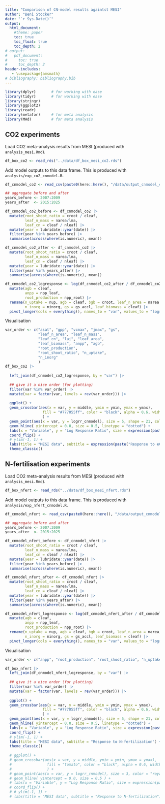 ```yaml
---
title: "Comparison of CN-model results againtst MESI"
author: "Beni Stocker"
date: "`r Sys.Date()`"
output:
  html_document:
    #theme: paper
    toc: true
    toc_float: true
    toc_depth: 2
# output:
#   pdf_document:
#     toc: true
#     toc_depth: 2
header-includes:
   - \usepackage{amsmath}
# bibliography: bibliography.bib
---
```


```r
library(dplyr)       # for working with ease
library(tidyr)       # for working with ease
library(stringr)
library(ggplot2)
library(readr)
library(metafor)     # for meta analysis
library(MAd)         # for meta analysis
```

## CO2 experiments

Load CO2 meta-analysis results from MESI (produced with `analysis_mesi.Rmd`). 
```r
df_box_co2 <- read_rds("../data/df_box_mesi_co2.rds")
```

Add model outputs to this data frame. This is produced with `analysis/exp_co2_cnmodel.R`.
```r
df_cnmodel_co2 <- read_csv(paste0(here::here(), "/data/output_cnmodel_co2.csv"))

## aggregate before and after
years_before <- 2007:2009
years_after  <- 2015:2025

df_cnmodel_co2_before <- df_cnmodel_co2 |> 
  mutate(root_shoot_ratio = croot / cleaf,
         leaf_n_mass = narea/lma,
         leaf_cn = cleaf / nleaf) |> 
  mutate(year = lubridate::year(date)) |> 
  filter(year %in% years_before) |> 
  summarise(across(where(is.numeric), mean))

df_cnmodel_co2_after <- df_cnmodel_co2 |> 
  mutate(root_shoot_ratio = croot / cleaf,
         leaf_n_mass = narea/lma,
         leaf_cn = cleaf / nleaf) |> 
  mutate(year = lubridate::year(date)) |> 
  filter(year %in% years_after) |> 
  summarise(across(where(is.numeric), mean))

df_cnmodel_co2_logresponse <- log(df_cnmodel_co2_after / df_cnmodel_co2_before) |> 
  mutate(agb = cleaf,
         anpp = npp_leaf,
         root_production = npp_root) |> 
  rename(n_uptake = nup, agb = cleaf, bgb = croot, leaf_n_area = narea, 
         n_inorg = ninorg, gs = gs_accl, leaf_biomass = cleaf) |> 
  pivot_longer(cols = everything(), names_to = "var", values_to = "logrr_cnmodel")
```

Visualisation
```r
var_order <- c("asat", "gpp", "vcmax", "jmax", "gs", 
               "leaf_n_area", "leaf_n_mass", 
               "leaf_cn", "lai", "leaf_area", 
               "leaf_biomass", "anpp", "agb", 
               "root_production",
               "root_shoot_ratio", "n_uptake", 
               "n_inorg" 
               )
df_box_co2 |> 
  
  left_join(df_cnmodel_co2_logresponse, by = "var") |> 
  
  ## give it a nice order (for plotting)
  filter(var %in% var_order) |> 
  mutate(var = factor(var, levels = rev(var_order))) |>
  
  ggplot() +
  geom_crossbar(aes(x = var, y = middle, ymin = ymin, ymax = ymax), 
                 fill = "#777055ff", color = "black", alpha = 0.6, width = 0.5 
                 ) +
  geom_point(aes(x = var, y = logrr_cnmodel), size = 5, shape = 21, color = "black", fill = "#29a274ff" ) +
  geom_hline( yintercept = 0.0, size = 0.5, linetype = "dotted") +
  labs(x = "Variable", y = "Log Response Ratio", size = expression(paste("Error"^{-1}))) +
  coord_flip() +
  # ylim(-1, 1) +
  labs(title = "MESI data", subtitle = expression(paste("Response to eCO"[2]))) +
  theme_classic()
```

## N-fertilisation experiments

Load CO2 meta-analysis results from MESI (produced with `analysis_mesi.Rmd`). 
```r
df_box_nfert <- read_rds("../data/df_box_mesi_nfert.rds")
```

Add model outputs to this data frame. This is produced with `analysis/exp_nfert_cnmodel.R`.
```r
df_cnmodel_nfert <- read_csv(paste0(here::here(), "/data/output_cnmodel_nfert.csv"))

## aggregate before and after
years_before <- 2007:2009
years_after  <- 2015:2025

df_cnmodel_nfert_before <- df_cnmodel_nfert |> 
  mutate(root_shoot_ratio = croot / cleaf,
         leaf_n_mass = narea/lma,
         leaf_cn = cleaf / nleaf) |> 
  mutate(year = lubridate::year(date)) |> 
  filter(year %in% years_before) |> 
  summarise(across(where(is.numeric), mean))

df_cnmodel_nfert_after <- df_cnmodel_nfert |> 
  mutate(root_shoot_ratio = croot / cleaf,
         leaf_n_mass = narea/lma,
         leaf_cn = cleaf / nleaf) |> 
  mutate(year = lubridate::year(date)) |> 
  filter(year %in% years_after) |> 
  summarise(across(where(is.numeric), mean))

df_cnmodel_nfert_logresponse <- log(df_cnmodel_nfert_after / df_cnmodel_nfert_before) |> 
  mutate(agb = cleaf,
         anpp = npp_leaf,
         root_production = npp_root) |> 
  rename(n_uptake = nup, agb = cleaf, bgb = croot, leaf_n_area = narea, 
         n_inorg = ninorg, gs = gs_accl, leaf_biomass = cleaf) |> 
  pivot_longer(cols = everything(), names_to = "var", values_to = "logrr_cnmodel")
```


Visualisation
```r
var_order <- c("anpp", "root_production", "root_shoot_ratio", "n_uptake", "n_inorg")

df_box_nfert |> 
  left_join(df_cnmodel_nfert_logresponse, by = "var") |> 
  
  ## give it a nice order (for plotting)
  filter(var %in% var_order) |> 
  mutate(var = factor(var, levels = rev(var_order))) |>  
  
  ggplot() +
  geom_crossbar(aes(x = var, y = middle, ymin = ymin, ymax = ymax), 
                 fill = "#777055ff", color = "black", alpha = 0.6, width = 0.5 
                 ) +
  geom_point(aes(x = var, y = logrr_cnmodel), size = 5, shape = 21, color = "black", fill = "#29a274ff" ) +
  geom_hline( yintercept = 0.0, size = 0.5, linetype = "dotted") +
  labs(x = "Variable", y = "Log Response Ratio", size = expression(paste("Error"^{-1}))) +
  coord_flip() +
  # ylim(-1, 1) +
  labs(title = "MESI data", subtitle = "Response to N-fertilization") +
  theme_classic()  
  
  # ggplot() +
  # geom_crossbar(aes(x = var, y = middle, ymin = ymin, ymax = ymax), 
  #                fill = "tomato", color = "black", alpha = 0.6, width = 0.5 
  #                ) +
  # geom_point(aes(x = var, y = logrr_cnmodel), size = 3, color = "royalblue" ) +
  # geom_hline( yintercept = 0.0, size = 0.5 ) +
  # labs(x = "Variable", y = "Log Response Ratio", size = expression(paste("Error"^{-1}))) +
  # coord_flip() +
  # # ylim(-1, 1) +
  # labs(title = "MESI data", subtitle = "Response to N-fertilization")
```